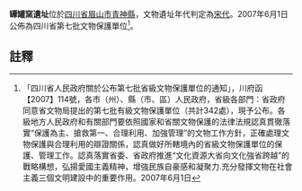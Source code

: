 {{msg:四川省文物保護單位
|名稱 = 罈罐窯遺址
|編號 = 8
|圖片 = 
|級別 = S7
|分類 = 
|時代 = [[宋代|宋代]]
|地点 = [[四川省|四川省]][[眉山市|眉山市]][[青神縣|青神縣]]
|坐標 =
|登錄 = 2007年6月1日
}}
'''罈罐窯遺址'''位於[[四川省|四川省]][[眉山市|眉山市]][[青神縣|青神縣]]，文物遺址年代判定為[[宋代|宋代]]。2007年6月1日公佈為四川省第七批文物保護單位<ref>「四川省人民政府關於公布第七批省級文物保護單位的通知」，川府函【2007】114號，各市（州）、縣（市、區）人民政府，省級各部門：省政府同意省文物局提出的第七批有級文物保護單位（共計342處），現予公布。各級地方人民政府和有關部門要依照國家和省關文物保護的法律法規認真貫徹落實“保護為主、搶救第一、合理利用、加強管理”的文物工作方針，正確處理文物保護與合理利用的辯證關係，認真做好所轄境內的省級文物保護單位的保護、管理工作。認真落實省委、省政府推進“文化資源大省向文化強省跨越”的戰略構想，弘揚愛國主義精神，增強民族自豪感和凝聚力.充分發揮文物在社會主義三個文明建設中的重要作用。2007年6月1日</ref>。
==註釋==
{{reflist}}
{{文物保護單位小作品}}